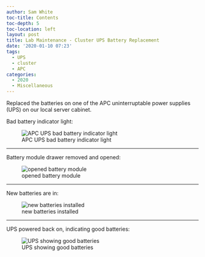 ```yaml
---
author: Sam White
toc-title: Contents
toc-depth: 5
toc-location: left
layout: post
title: Lab Maintenance - Cluster UPS Battery Replacement
date: '2020-01-10 07:23'
tags:
  - UPS
  - cluster
  - APC
categories:
  - 2020
  - Miscellaneous
---
```

Replaced the batteries on one of the APC uninterruptable power supplies (UPS) on our local server cabinet.

Bad battery indicator light:

![APC UPS bad battery indicator light](https://github.com/RobertsLab/sams-notebook/blob/master/images/20200110_ups_replacement_01.jpg?raw=true)

---

Battery module drawer removed and opened:

![opened battery module](https://github.com/RobertsLab/sams-notebook/blob/master/images/20200110_ups_replacement_02.jpg?raw=true)

---

New batteries are in:

![new batteries installed](https://github.com/RobertsLab/sams-notebook/blob/master/images/20200110_ups_replacement_03.jpg?raw=true)

---

UPS powered back on, indicating good batteries:

![UPS showing good batteries](https://github.com/RobertsLab/sams-notebook/blob/master/images/20200110_ups_replacement_03.jpg?raw=true)
